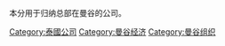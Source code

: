 本分用于归纳总部在曼谷的公司。

[[Category:泰國公司|Category:泰國公司]]
[[Category:曼谷经济|Category:曼谷经济]]
[[Category:曼谷组织|Category:曼谷组织]]